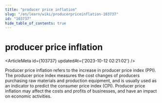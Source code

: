 ```yaml
---
title: "producer price inflation"
slug: "/en/learn/wiki/producerpriceinflation-103737"
id: "103737"
hide_table_of_contents: true
---
```



# producer price inflation

<ArticleMeta id={103737} updatedAt={'2023-10-12 02:21:02'} />
<div className='border-solid border-b border-t-0 my-4 border-[var(--ifm-color-gray-300)]' />

Producer price inflation refers to the increase in producer price index (PPI). The producer price index measures the cost changes of producers purchasing raw materials and production equipment, and is usually used as an indicator to predict the consumer price index (CPI). Producer price inflation may affect the costs and profits of businesses, and have an impact on economic activities.
